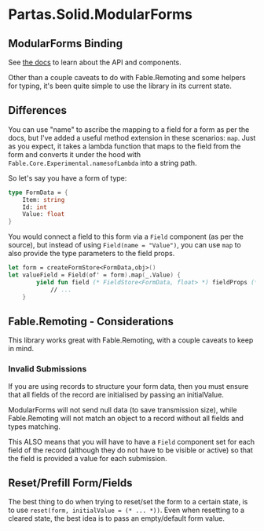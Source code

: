 # Partas.Solid.ModularForms

## ModularForms Binding

See [the docs](https://modularforms.dev/solid/api/createForm) to learn about the API and components.

Other than a couple caveats to do with Fable.Remoting and some helpers for typing, it's been quite simple to use the library in its current state.

## Differences

You can use "name" to ascribe the mapping to a field for a form as per the docs, but I've added a useful method extension in these scenarios: `map`. Just as you expect,
it takes a lambda function that maps to the field from the form and converts it under the hood with `Fable.Core.Experimental.namesofLambda` into a string path.

So let's say you have a form of type:

```fsharp
type FormData = {
    Item: string
    Id: int
    Value: float
}
```

You would connect a field to this form via a `Field` component (as per the source), but instead of using `Field(name = "Value")`, you can use `map` to also provide the type parameters to the
field props.

```fsharp
let form = createFormStore<FormData,obj>()
let valueField = Field(of' = form).map(_.Value) { 
        yield fun field (* FieldStore<FormData, float> *) fieldProps (* FieldElementProps *) ->
            // ...
    }
```

## Fable.Remoting - Considerations

This library works great with Fable.Remoting, with a couple caveats to keep in mind.

### Invalid Submissions

If you are using records to structure your form data, then you must ensure that all fields of the record are initialised by passing an initialValue.

ModularForms will not send null data (to save transmission size), while Fable.Remoting will not match an object to a record without all fields and types matching.

This ALSO means that you will have to have a `Field` component set for each field of the record (although they do not have to be visible or active) so that the field is provided a value for each submission.

## Reset/Prefill Form/Fields

The best thing to do when trying to reset/set the form to a certain state, is to use `reset(form, initialValue = (* ... *))`. Even when resetting to a cleared state, the best idea is to pass an empty/default form value.
